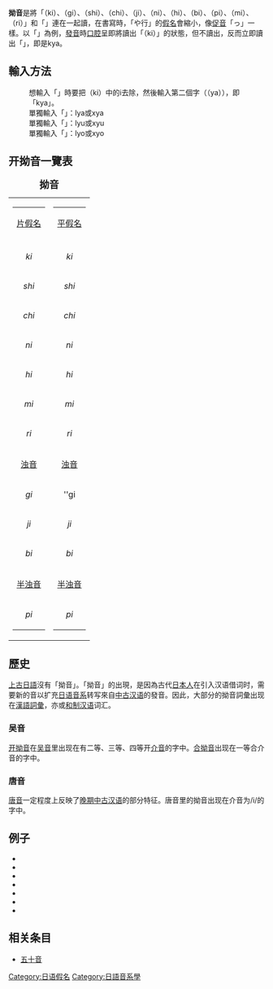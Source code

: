 {{Unreferenced|time=2019-01-17T14:11:50+00:00}}
{{japanese|拗音|ようおん|Yōon}}
'''拗音'''是將「{{lang|ja|き}}（ki）、{{lang|ja|ぎ}}（gi）、{{lang|ja|し}}（shi）、{{lang|ja|ち}}（chi）、{{lang|ja|じ/ぢ}}（ji）、{{lang|ja|に}}（ni）、{{lang|ja|ひ}}（hi）、{{lang|ja|び}}（bi）、{{lang|ja|ぴ}}（pi）、{{lang|ja|み}}（mi）、{{lang|ja|り}}（ri）」和「{{lang|ja|や行}}」連在一起讀，在書寫時，「や行」的[[日語假名|假名]]會縮小，像[[促音|促音]]「っ」一樣。以「{{lang|ja|きゃ}}」為例，[[發音|發音]]時[[口腔|口腔]]呈即將讀出「{{lang|ja|き}}（ki）」的狀態，但不讀出，反而立即讀出「{{lang|ja|や}}」，即是kya。

== 輸入方法 ==
:想輸入「{{lang|ja|きゃ}}」時要把{{lang|ja|き}}（ki）中的i去除，然後輸入第二個字（{{lang|ja|や}}（ya）），即「kya」。
:單獨輸入「{{lang|ja|ゃ}}」：lya或xya
:單獨輸入「{{lang|ja|ゅ}}」：lyu或xyu
:單獨輸入「{{lang|ja|ょ}}」：lyo或xyo

== 开拗音一覽表 ==
{| border="0" style="margin: 1em auto 1em auto" |
|+ <big>'''拗音'''</big>
|- valign=top align="center"
|
{| class="wikitable" style="margin: 1em 1em 1em 1em" |
|-
|colspan=4 align=center|[[片假名|片假名]]
|- valign=top align="center"
| 
! {{lang|ja|ャ}} ''ya''
! {{lang|ja|ュ}} ''yu''
! {{lang|ja|ョ}} ''yo''
|- valign=top align="center"
!{{lang|ja|キ}} ''ki''
|{{lang|ja|キャ}} ''kya''
|{{lang|ja|キュ}} ''kyu''
|{{lang|ja|キョ}} ''kyo''
|- valign=top align="center"
!{{lang|ja|シ}} ''shi''
|{{lang|ja|シャ}} ''sha''
|{{lang|ja|シュ}} ''shu''
|{{lang|ja|ショ}} ''sho''
|- valign=top align="center"
!{{lang|ja|チ}} ''chi''
|{{lang|ja|チャ}} ''cha''
|{{lang|ja|チュ}} ''chu''
|{{lang|ja|チョ}} ''cho''
|- valign=top align="center"
!{{lang|ja|ニ}} ''ni''
|{{lang|ja|ニャ}} ''nya''
|{{lang|ja|ニュ}} ''nyu''
|{{lang|ja|ニョ}} ''nyo''
|- valign=top align="center"
!{{lang|ja|ヒ}} ''hi''
|{{lang|ja|ヒャ}} ''hya''
|{{lang|ja|ヒュ}} ''hyu''
|{{lang|ja|ヒョ}} ''hyo''
|- valign=top align="center"
!{{lang|ja|ミ}} ''mi''
|{{lang|ja|ミャ}} ''mya''
|{{lang|ja|ミュ}} ''myu''
|{{lang|ja|ミョ}} ''myo''
|- valign=top align="center"
!{{lang|ja|リ}} ''ri''
|{{lang|ja|リャ}} ''rya''
|{{lang|ja|リュ}} ''ryu''
|{{lang|ja|リョ}} ''ryo''
|-
|colspan=4 align=center|[[浊音符|浊音]]
|- valign=top align="center"
!{{lang|ja|ギ}} ''gi''
|{{lang|ja|ギャ}} ''gya''
|{{lang|ja|ギュ}} ''gyu''
|{{lang|ja|ギョ}} ''gyo''
|- valign=top align="center"
!{{lang|ja|ジ}} ''ji''
|{{lang|ja|ジャ}} ''ja''
|{{lang|ja|ジュ}} ''ju''
|{{lang|ja|ジョ}} ''jo''
|- valign=top align="center"
!{{lang|ja|ビ}} ''bi''
|{{lang|ja|ビャ}} ''bya''
|{{lang|ja|ビュ}} ''byu''
|{{lang|ja|ビョ}} ''byo''
|-
|colspan=4 align=center|[[半浊音符|半浊音]]
|- valign=top align="center"
!{{lang|ja|ピ}} ''pi''
|{{lang|ja|ピャ}} ''pya''
|{{lang|ja|ピュ}} ''pyu''
|{{lang|ja|ピョ}} ''pyo''
|}
|
{| class="wikitable" style="margin: 1em 1em 1em 1em" |
|-
|colspan=4 align=center|[[平假名|平假名]]
|- valign=top align="center"
| 
!{{lang|ja|ゃ}} ''ya''
!{{lang|ja|ゅ}} ''yu''
!{{lang|ja|ょ}} ''yo''
|- valign=top align="center"
!{{lang|ja|き}} ''ki''
|{{lang|ja|きゃ}} ''kya''
|{{lang|ja|きゅ}} ''kyu''
|{{lang|ja|きょ}} ''kyo''
|- valign=top align="center"
!{{lang|ja|し}} ''shi''
|{{lang|ja|しゃ}} ''sha''
|{{lang|ja|しゅ}} ''shu''
|{{lang|ja|しょ}} ''sho''
|- valign=top align="center"
!{{lang|ja|ち}} ''chi''
|{{lang|ja|ちゃ}} ''cha''
|{{lang|ja|ちゅ}} ''chu''
|{{lang|ja|ちょ}} ''cho''
|- valign=top align="center"
!{{lang|ja|に}} ''ni''
|{{lang|ja|にゃ}} ''nya''
|{{lang|ja|にゅ}} ''nyu''
|{{lang|ja|にょ}} ''nyo''
|- valign=top align="center"
!{{lang|ja|ひ}} ''hi''
|{{lang|ja|ひゃ}} ''hya''
|{{lang|ja|ひゅ}} ''hyu''
|{{lang|ja|ひょ}} ''hyo''
|- valign=top align="center"
!{{lang|ja|み}} ''mi''
|{{lang|ja|みゃ}} ''mya''
|{{lang|ja|みゅ}} ''myu''
|{{lang|ja|みょ}} ''myo''
|- valign=top align="center"
!{{lang|ja|り}} ''ri''
|{{lang|ja|りゃ}} ''rya''
|{{lang|ja|りゅ}} ''ryu''
|{{lang|ja|りょ}} ''ryo''
|-
|colspan=4 align=center|[[浊音符|浊音]]
|- valign=top align="center"
!{{lang|ja|ぎ}} ''gi
|{{lang|ja|ぎゃ}} ''gya''
|{{lang|ja|ぎゅ}} ''gyu''
|{{lang|ja|ぎょ}} ''gyo''
|- valign=top align="center"
!{{lang|ja|じ}} ''ji''
|{{lang|ja|じゃ}} ''ja''
|{{lang|ja|じゅ}} ''ju''
|{{lang|ja|じょ}} ''jo''
|- valign=top align="center"
!{{lang|ja|び}} ''bi''
|{{lang|ja|びゃ}} ''bya''
|{{lang|ja|びゅ}} ''byu''
|{{lang|ja|びょ}} ''byo''
|-
|colspan=4 align=center|[[半浊音符|半浊音]]
|- valign=top align="center"
!{{lang|ja|ぴ}} ''pi''
|{{lang|ja|ぴゃ}} ''pya''
|{{lang|ja|ぴゅ}} ''pyu''
|{{lang|ja|ぴょ}} ''pyo''
|}
|}

== 歷史 ==
[[上古日語|上古日語]]沒有「拗音」。「拗音」的出現，是因為古代[[日本人|日本人]]在引入汉语借词时，需要新的音以扩充[[日语音系|日语音系]]转写來自[[中古汉语|中古汉语]]的發音。因此，大部分的拗音詞彙出现在[[漢語詞彙|漢語詞彙]]，亦或[[和制汉语|和制汉语]]词汇。

===吴音===
[[开拗音|开拗音]]在[[吴音|吴音]]里出现在有二等、三等、四等开[[等呼|介音]]的字中。[[合拗音|合拗音]]出现在一等合介音的字中。

===唐音===
[[唐音|唐音]]一定程度上反映了[[晚期中古汉语|晚期中古汉语]]的部分特征。唐音里的拗音出现在介音为/i/的字中。

== 例子 ==
*{{lang|ja|電車（でんしゃ）}}
*{{lang|ja|勉強（べんきょう）}}
*{{lang|ja|一緒に（いっしょに）}}
*{{lang|ja|牛乳（ぎゅうにゅう）}}
*{{lang|ja|蒟蒻（こんにゃく）}}
*{{lang|ja|百（ひゃく）}}
*{{lang|ja|料理（りょうり）}}

== 相关条目 ==
* [[五十音|五十音]]

[[Category:日语假名|Category:日语假名]]
[[Category:日語音系學|Category:日語音系學]]